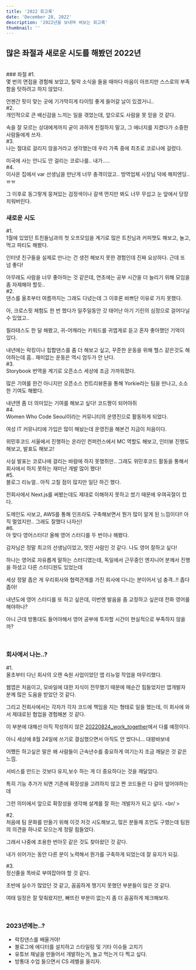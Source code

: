 ```yaml
---
title: '2022 회고록'
date: 'December 28, 2022'
description: '2022년을 보내며 써보는 회고록'
thumbnail: ''
---
```


## 많은 좌절과 새로운 시도를 해봤던 2022년
<br />
### 좌절
#1.<br />
몇 번의 면접을 경험해 보았고, 탈락 소식을 들을 때마다 마음이 아프지만 스스로의 부족함을 탓하려고 하지 않았다. 

언젠간 핏이 맞는 곳에 기가막히게 타이밍 좋게 들어갈 날이 있겠거니..
<br />
#2.<br />
개인적으로 큰 배신감을 느끼는 일을 겪었는데, 앞으로도 사람을 못 믿을 것 같다.

속을 잘 모르는 상대에게까지 굳이 과하게 친절하지 말고, 그 에너지를 지켰다가 소중한 사람들에게 쓰자. 
<br />
#3.<br />
나는 절대로 걸리지 않을거라고 생각했는데 우리 가족 중에 최초로 코로나에 걸렸다.

미국에 사는 언니도 안 걸리는 코로나를.. 내가.....
<br />
#4.<br />
이사온 집에서 var 선생님을 만난게 너무 충격이었고.. 방역업체 사장님 덕에 해피엔딩..ㅠㅠ

그 이후로 동그랗게 뭉쳐있는 검정색이나 갈색 먼지만 봐도 너무 무섭고 눈 앞에서 당장 치워버린다.
<br />

### 새로운 시도
#1.<br />
1월에 있었던  트친들님과의 첫 오프모임을 계기로 많은 트친님과 커피챗도 해보고, 놀고, 먹고 파티도 해봤다.

인터넷 친구들을 실제로 만나는 건 생전 해보지 못한 경험인데 진짜 요상하다. 근데 또 넘 좋다!

아무래도 사람을 너무 좋아하는 것 같은데, 연초에는 공부 시간을 더 늘리기 위해 모임을 좀 자제해야 할듯..
<br />
#2.<br />
댄스를 올초부터 여름까지는 그래도 다녔는데 그 이후론 바쁘단 이유로 가지 못했다.

아, 크로스핏 체험도 한 번 했다가 일주일동안 갓 태어난 아기 기린의 심정으로 걸어다닐 수 있었고..

필라테스도 한 달 해봤고, 귀-어깨라는 키워드를 귀엽게로 듣고 혼자 좋아했던 기억이 있다.

내년에는 락킹이나 힙합댄스를 좀 더 해보고 싶고, 꾸준한 운동을 위해 헬스 같은것도 해야하는데 흠.. 재미없는 운동은 역시 엄두가 안 난다.
<br />
#3.<br />
Storybook 번역을 계기로 오픈소스 세상에 조금 가까워졌다.

많은 기여를 한건 아니지만 오픈소스 컨트리뷰톤을 통해 Yorkie라는 팀을 만나고, 소소한 기여도 해봤다. 

내년엔 좀 더 의미있는 기여를 해보고 싶다! 코드짱이 되어야쥐
<br />
#4.<br />
Women Who Code Seoul이라는 커뮤니티의 운영진으로 활동하게 되었다.

여성 IT 커뮤니티에 가입은 많이 해놨는데 운영진을 해본건 지금이 처음이다.

위민후코드 서울에서 진행하는 온라인 컨퍼런스에서 MC 역할도 해보고, 인터뷰 진행도 해보고, 발표도 해보고!

사실 발표는 코로나에 걸리는 바람에 하지 못했쥐만.. 그래도 위민후코드 활동을 통해서 회사에서 하지 못하는 재미난 개발 많이 했다!
<br />
#5.<br />
블로그 리뉴얼.. 아직 고칠 점이 많지만 일단 하긴 했다.

전회사에서 Next.js를 써봤는데도 제대로 이해하지 못하고 썼기 때문에 우여곡절이 컸다.

도메인도 사보고, AWS를 통해 인프라도 구축해보면서 뭔가 많이 알게 된 느낌이다!! 아직 멀었지만.. 그래도 잘했다 나자신!
<br />
#6.<br />
아 맞다 영어스터디! 올해 영어 스터디를 두 번이나 해봤다.

감자님은 정말 최고의 선생님이었고, 멋진 사람인 것 같다. 나도 영어 잘하고 싶다!

하나는 영어로 자유롭게 말하는 스터디였는데, 독일에서 근무중인 엔지니어 분께서 진행을 하셨고 다른 스터디원도 있었는데

세상 정말 좁은 게 우리회사와 협력관계를 가진 회사에 다니는 분이어서 넘 충격..!! 좁다 좁아!

내년도에 영어 스터디를 또 하고 싶은데, 이번엔 발음을 좀 교정하고 싶은데 전화 영어를 해야하나?

아니 근데 방통대도 들어야해서 영어 공부에 투자할 시간이 현실적으로 부족하지 않을까? 

<br />

### 회사에서 나는..?
#1.<br />
올초부터 다닌 회사의 오랜 숙원 사업이었던 앱 리뉴얼 작업을 마무리했다.

웹앱은 처음이고, 모바일에 대한 지식이 전무했기 때문에 매순간 힘들었지만 앱개발자 분께 많은 도움을 받았던 것 같다.

그리고 전회사에서는 각자가 각자 코드에 책임을 지는 형태로 일을 했는데, 이 회사에 와서 제대로된 협업을 경험해본 것 같다.

이 부분에 대해선 아직 작성하지 않은 <a href='/posts/retrospective/20220824_work_together/'>20220824_work_together</a>에서 다룰 예정이다. 

아니 세상에 8월 24일에 쓰기로 결심했으면서 아직도 안 썼다니... 대왕바보네

어쨌든 하고싶은 말은 왜 사람들이 근속년수를 중요하게 여기는지 조금 깨달은 것 같은 느낌.

서비스를 만드는 것보다 유지,보수 하는 게 더 중요하다는 것을 깨달았다.

특히 기능 추가가 되면 기존에 확장성을 고려하지 않고 짠 코드들은 다 갈아 엎어야하는데

그런 의미에서 앞으로 확장성을 생각해 설계를 잘 하는 개발자가 되고 싶다.
<br/ >

#2.<br />
처음에 팀 문화를 만들기 위해 이것 저것 시도해보고, 많은 분들께 조언도 구했는데 팀원의 의견을 하나로 모으는게 정말 힘들었다.

그래서 나중에 조용한 번아웃 같은 것도 찾아왔던 것 같다.

내가 쉬어가는 동안 다른 분이 노력해서 뭔가를 구축하게 되었는데 잘 유지가 되길.
<br />

#3.<br />
정신줄을 똑바로 부여잡아야 할 것 같다.

초반에 실수가 많았던 것 같고, 꼼꼼하게 챙기지 못했던 부분들이 많은 것 같다.

여태 일정은 잘 맞춰왔지만, 빠뜨린 부분이 없는지 좀 더 꼼꼼하게 체크해보자.

<br />

### 2023년에는..?
- 락킹댄스를 배울거야!
- 블로그에 에디터를 설치하고 스타일링 및 기타 이슈들 고치기
- 유튜브 채널을 만들어서 개발하는거, 놀고 먹는거 다 찍고 싶다.
- 방통대 수업 들으면서 CS 레벨을 올리자. 